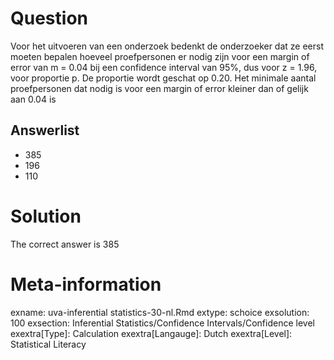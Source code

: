 Question
========

Voor het uitvoeren van een onderzoek bedenkt de onderzoeker dat ze eerst moeten bepalen hoeveel proefpersonen er nodig zijn voor een margin of error van m = 0.04 bij een confidence interval van 95%, dus voor z = 1.96, voor proportie p. De proportie wordt geschat op 0.20. Het minimale aantal proefpersonen dat nodig is voor een margin of error kleiner dan of gelijk aan 0.04 is

Answerlist
----------
* 385
* 196
* 110

Solution
========

The correct answer is  385

Meta-information
================
exname: uva-inferential statistics-30-nl.Rmd
extype: schoice
exsolution: 100
exsection: Inferential Statistics/Confidence Intervals/Confidence level
exextra[Type]: Calculation
exextra[Langauge]: Dutch
exextra[Level]: Statistical Literacy
